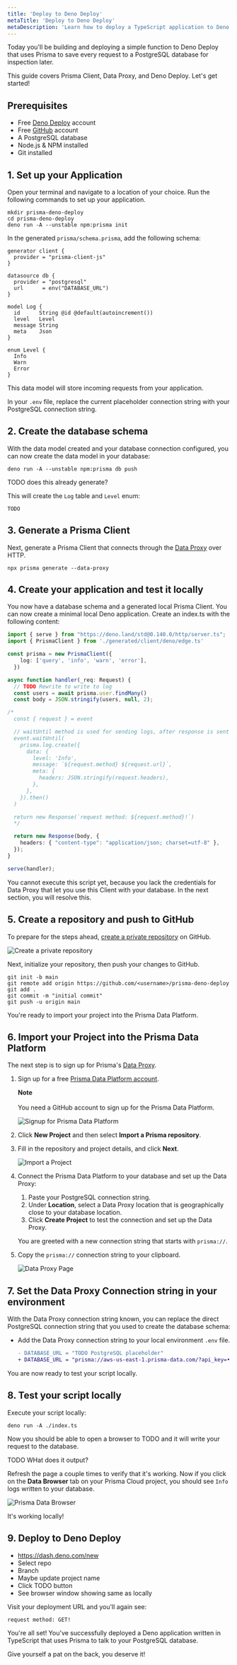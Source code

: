 ```yaml
---
title: 'Deploy to Deno Deploy'
metaTitle: 'Deploy to Deno Deploy'
metaDescription: 'Learn how to deploy a TypeScript application to Deno Deploy.'
---
```


<TopBlock>

Today you'll be building and deploying a simple function to Deno Deploy that uses Prisma to save every request to a PostgreSQL database for inspection later.

This guide covers Prisma Client, Data Proxy, and Deno Deploy. Let's get started!

</TopBlock>

## Prerequisites

- Free [Deno Deploy](https://deno.com/deploy) account
- Free [GitHub](https://github.com/) account
- A PostgreSQL database
- Node.js & NPM installed
- Git installed

## 1. Set up your Application

Open your terminal and navigate to a location of your choice. Run the following commands to set up your application.

```terminal
mkdir prisma-deno-deploy
cd prisma-deno-deploy
deno run -A --unstable npm:prisma init
```

In the generated `prisma/schema.prisma`, add the following schema:

```prisma
generator client {
  provider = "prisma-client-js"
}

datasource db {
  provider = "postgresql"
  url      = env("DATABASE_URL")
}

model Log {
  id      String @id @default(autoincrement())
  level   Level
  message String
  meta    Json
}

enum Level {
  Info
  Warn
  Error
}
```

This data model will store incoming requests from your application.

In your `.env` file, replace the current placeholder connection string with your PostgreSQL connection string.

## 2. Create the database schema

With the data model created and your database connection configured, you can now create the data model in your database:

```terminal
deno run -A --unstable npm:prisma db push
```
TODO does this already generate?

This will create the `Log` table and `Level` enum:

```
TODO
```

## 3. Generate a Prisma Client

Next, generate a Prisma Client that connects through the [Data Proxy](/data-platform/data-proxy) over HTTP.

```terminal
npx prisma generate --data-proxy
```

## 4. Create your application and test it locally

You now have a database schema and a generated local Prisma Client. You can now create a minimal local Deno application. Create an index.ts with the following content:

```ts
import { serve } from "https://deno.land/std@0.140.0/http/server.ts";
import { PrismaClient } from './generated/client/deno/edge.ts'

const prisma = new PrismaClient({
    log: ['query', 'info', 'warn', 'error'],
  })

async function handler(_req: Request) {
  // TODO Rewrite to write to log
  const users = await prisma.user.findMany()
  const body = JSON.stringify(users, null, 2);

/*
  const { request } = event

  // waitUntil method is used for sending logs, after response is sent
  event.waitUntil(
    prisma.log.create({
      data: {
        level: 'Info',
        message: `${request.method} ${request.url}`,
        meta: {
          headers: JSON.stringify(request.headers),
        },
      },
    }).then()
  )

  return new Response(`request method: ${request.method}!`)
  */

  return new Response(body, {
    headers: { "content-type": "application/json; charset=utf-8" },
  });
}

serve(handler);
```

You cannot execute this script yet, because you lack the credentials for Data Proxy that let you use this Client with your database. In the next section, you will resolve this.

## 5. Create a repository and push to GitHub

To prepare for the steps ahead, [create a private repository](https://github.com/new) on GitHub.

![Create a private repository](./550-01-create-repo.png)

Next, initialize your repository, then push your changes to GitHub.

```terminal
git init -b main
git remote add origin https://github.com/<username>/prisma-deno-deploy
git add .
git commit -m "initial commit"
git push -u origin main
```

You're ready to import your project into the Prisma Data Platform.

## 6. Import your Project into the Prisma Data Platform

The next step is to sign up for Prisma's [Data Proxy](/data-platform/data-proxy).

1. Sign up for a free [Prisma Data Platform account](https://cloud.prisma.io/).
   <Admonition type="info">
   
   **Note**<br /><br />
   You need a GitHub account to sign up for the Prisma Data Platform.
   </Admonition>

   ![Signup for Prisma Data Platform](./450-02-signup-pdp.png)

2. Click **New Project** and then select **Import a Prisma repository**.
3. Fill in the repository and project details, and click **Next**.

   <!-- TODO redo -->
   ![Import a Project](./450-03-import-project.png)

4. Connect the Prisma Data Platform to your database and set up the Data Proxy:
   1. Paste your PostgreSQL connection string.
   1. Under **Location**, select a Data Proxy location that is geographically close to your database location.
   1. Click **Create Project** to test the connection and set up the Data Proxy.
      
   You are greeted with a new connection string that starts with `prisma://`. 
5. Copy the `prisma://` connection string to your clipboard.

   <!-- TODO redo -->
   ![Data Proxy Page](./450-05-data-proxy.png)


## 7. Set the Data Proxy Connection string in your environment

With the Data Proxy connection string known, you can replace the direct PostgreSQL connection string that you used to create the database schema: 

- Add the Data Proxy connection string to your local environment `.env` file.

   ```diff file=.env
   - DATABASE_URL = "TODO PostgreSQL placeholder"
   + DATABASE_URL = "prisma://aws-us-east-1.prisma-data.com/?api_key=•••••••••••••••••"
   ```

You are now ready to test your script locally.

## 8. Test your script locally

Execute your script locally:

```terminal
deno run -A ./index.ts
```

Now you should be able to open a browser to TODO and it will write your request to the database.

TODO WHat does it output?

Refresh the page a couple times to verify that it's working. Now if you click on the **Data Browser** tab on your Prisma Cloud project, you should see `Info` logs written to your database.

![Prisma Data Browser](./450-06-data-browser.png)

It's working locally!

## 9. Deploy to Deno Deploy

- https://dash.deno.com/new
- Select repo
- Branch
- Maybe update project name
- Click TODO button
- See browser window showing same as locally

Visit your deployment URL and you'll again see:

```
request method: GET!
```

You're all set! You've successfully deployed a Deno application written in TypeScript that uses Prisma to talk to your PostgreSQL database.

Give yourself a pat on the back, you deserve it!
